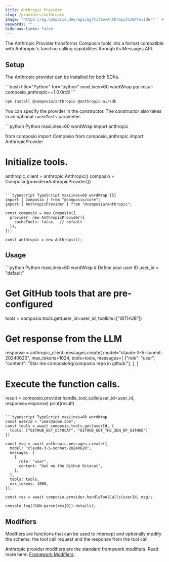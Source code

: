 ```yaml
---
title: Anthropic Provider
slug: /providers/anthropic
image: "https://og.composio.dev/api/og?title=Anthropic%20Provider"   # image for socials
keywords: ""
hide-nav-links: false
---
```



The Anthropic Provider transforms Composio tools into a format compatible with Anthropic's function calling capabilities through its Messages API.

## Setup
The Anthropic provider can be installed for both SDKs.

<CodeGroup>
```bash title="Python" for="python" maxLines=60  wordWrap
pip install composio_anthropic==1.0.0rc9
```

```bash title="TypeScript" for="typescript" maxLines=60  wordWrap
npm install @composio/anthropic @anthropic-ai/sdk
```
</CodeGroup>

You can specify the provider in the constructor. The constructor also takes in an optional `cacheTools` parameter.

<CodeGroup>
```python Python maxLines=60  wordWrap
import anthropic

from composio import Composio
from composio_anthropic import AnthropicProvider

# Initialize tools.
anthropic_client = anthropic.Anthropic()
composio = Composio(provider=AnthropicProvider())
```

```typescript TypeScript maxLines=60 wordWrap {5}
import { Composio } from "@composio/core";
import { AnthropicProvider } from "@composio/anthropic";

const composio = new Composio({
  provider: new AnthropicProvider({
    cacheTools: false,  // default
  }),
});

const anthropic = new Anthropic();
```
</CodeGroup>

## Usage

<CodeGroup>
```python Python maxLines=60  wordWrap
# Define your user ID
user_id = "default"

# Get GitHub tools that are pre-configured
tools = composio.tools.get(user_id=user_id, toolkits=["GITHUB"])

# Get response from the LLM
response = anthropic_client.messages.create(
    model="claude-3-5-sonnet-20240620",
    max_tokens=1024,
    tools=tools,
    messages=[
        {"role": "user", "content": "Star me composiohq/composio repo in github."},
    ],
)

# Execute the function calls.
result = composio.provider.handle_tool_calls(user_id=user_id, response=response)
print(result)
```

```typescript TypeScript maxLines=60 wordWrap
const userId = "user@acme.com";
const tools = await composio.tools.get(userId, {
  tools: ["GITHUB_GET_OCTOCAT", "GITHUB_GET_THE_ZEN_OF_GITHUB"]
})

const msg = await anthropic.messages.create({
  model: "claude-3-5-sonnet-20240620",
  messages: [
    {
      role: "user",
      content: "Get me the GitHub Octocat",
    },
  ],
  tools: tools,
  max_tokens: 1000,
});

const res = await composio.provider.handleToolCalls(userId, msg);

console.log(JSON.parse(res[0]).details);
```
</CodeGroup>


## Modifiers
Modifiers are functions that can be used to intercept and optionally modify the schema, the tool call request and the response from the tool call.

Anthropic provider modifiers are the standard framework modifiers. Read more here: [Framework Modifiers](/docs/modifiers/schema-modifiers).